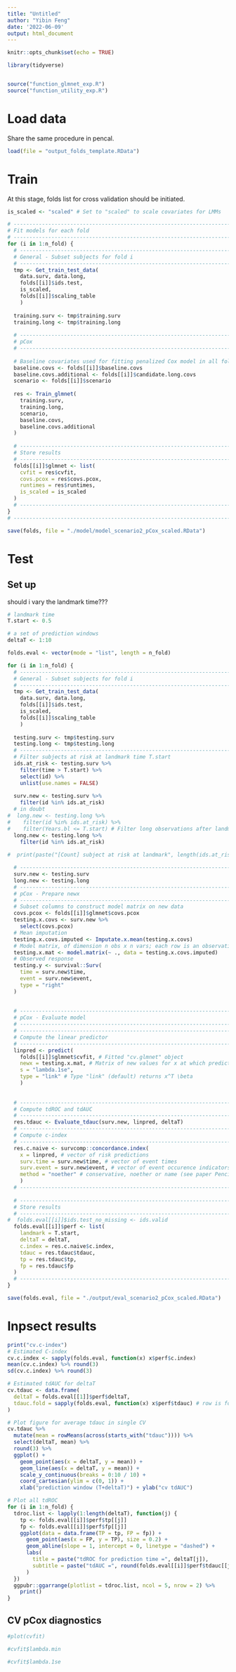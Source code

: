 ```yaml
---
title: "Untitled"
author: "Yibin Feng"
date: '2022-06-09'
output: html_document
---
```


```r
knitr::opts_chunk$set(echo = TRUE)
```



```r
library(tidyverse)


source("function_glmnet_exp.R")
source("function_utility_exp.R")
```


# Load data

Share the same procedure in pencal.

```r
load(file = "output_folds_template.RData")
```


# Train

At this stage, folds list for cross validation should be initiated.

```r
is_scaled <- "scaled" # Set to "scaled" to scale covariates for LMMs

# -----------------------------------------------------------------------------------
# Fit models for each fold
# -----------------------------------------------------------------------------------
for (i in 1:n_fold) {
  # -----------------------------------------------------------------------------------
  # General - Subset subjects for fold i
  # -----------------------------------------------------------------------------------
  tmp <- Get_train_test_data(
    data.surv, data.long, 
    folds[[i]]$ids.test,
    is_scaled, 
    folds[[i]]$scaling_table
    )
  
  training.surv <- tmp$training.surv
  training.long <- tmp$training.long
  
  # -----------------------------------------------------------------------------------
  # pCox
  # -----------------------------------------------------------------------------------
  
  # Baseline covariates used for fitting penalized Cox model in all folds
  baseline.covs <- folds[[i]]$baseline.covs
  baseline.covs.additional <- folds[[i]]$candidate.long.covs
  scenario <- folds[[i]]$scenario
  
  res <- Train_glmnet(
    training.surv,
    training.long,
    scenario,
    baseline.covs,
    baseline.covs.additional
  )
  
  # -----------------------------------------------------------------------------------
  # Store results
  # -----------------------------------------------------------------------------------
  folds[[i]]$glmnet <- list(
    cvfit = res$cvfit,
    covs.pcox = res$covs.pcox,
    runtimes = res$runtimes,
    is_scaled = is_scaled
  )
  # -----------------------------------------------------------------------------------
}
# -----------------------------------------------------------------------------------
```

```r
save(folds, file = "./model/model_scenario2_pCox_scaled.RData")
```


# Test

## Set up

should i vary the landmark time???

```r
# landmark time
T.start <- 0.5

# a set of prediction windows
deltaT <- 1:10
```

```r
folds.eval <- vector(mode = "list", length = n_fold)

for (i in 1:n_fold) {
  # -----------------------------------------------------------------------------------
  # General - Subset subjects for fold i
  # -----------------------------------------------------------------------------------
  tmp <- Get_train_test_data(
    data.surv, data.long, 
    folds[[i]]$ids.test,
    is_scaled, 
    folds[[i]]$scaling_table
    )
  
  testing.surv <- tmp$testing.surv
  testing.long <- tmp$testing.long
  # ----------------------------------------------------------------------------------- 
  # Filter subjects at risk at landmark time T.start
  ids.at_risk <- testing.surv %>% 
    filter(time > T.start) %>%
    select(id) %>%
    unlist(use.names = FALSE)
  
  surv.new <- testing.surv %>%
    filter(id %in% ids.at_risk)
  # in doubt
#  long.new <- testing.long %>%
#    filter(id %in% ids.at_risk) %>%
#    filter(Years.bl <= T.start) # Filter long observations after landmark time
  long.new <- testing.long %>%
    filter(id %in% ids.at_risk)
  
#  print(paste("[Count] subject at risk at landmark", length(ids.at_risk)))

  # ----------------------------------------------------------------------------------- 
  surv.new <- testing.surv
  long.new <- testing.long
  # -----------------------------------------------------------------------------------
  # pCox - Prepare newx
  # -----------------------------------------------------------------------------------
  # Subset columns to construct model matrix on new data
  covs.pcox <- folds[[i]]$glmnet$covs.pcox
  testing.x.covs <- surv.new %>%
    select(covs.pcox)
  # Mean imputation
  testing.x.covs.imputed <- Imputate.x.mean(testing.x.covs)
  # Model matrix, of dimension n obs x n vars; each row is an observation vector
  testing.x.mat <- model.matrix(~ ., data = testing.x.covs.imputed)
  # Observed response
  testing.y <- survival::Surv(
    time = surv.new$time,
    event = surv.new$event,
    type = "right"
  )
  
  
  # -----------------------------------------------------------------------------------  
  # pCox - Evaluate model
  # ----------------------------------------------------------------------------------- 
  # -----------------------------------------------------------------------------------
  # Compute the linear predictor
  # -----------------------------------------------------------------------------------
  linpred <- predict(
    folds[[i]]$glmnet$cvfit, # Fitted "cv.glmnet" object
    newx = testing.x.mat, # Matrix of new values for x at which predictions are to be made. Must be a matrix
    s = "lambda.1se",
    type = "link" # Type "link" (default) returns x^T \beta
    )
  
  
  # -----------------------------------------------------------------------------------
  # Compute tdROC and tdAUC
  # -----------------------------------------------------------------------------------
  res.tdauc <- Evaluate_tdauc(surv.new, linpred, deltaT)
  # -----------------------------------------------------------------------------------
  # Compute c-index
  # -----------------------------------------------------------------------------------
  res.c.naive <- survcomp::concordance.index(
    x = linpred, # vector of risk predictions
    surv.time = surv.new$time, # vector of event times
    surv.event = surv.new$event, # vector of event occurence indicators
    method = "noether" # conservative, noether or name (see paper Pencina et al. for details)
    )
  # -----------------------------------------------------------------------------------
  
  # -----------------------------------------------------------------------------------
  # Store results
  # -----------------------------------------------------------------------------------
#  folds.eval[[i]]$ids.test_no_missing <- ids.valid
  folds.eval[[i]]$perf <- list(
    landmark = T.start,
    deltaT = deltaT,
    c.index = res.c.naive$c.index,
    tdauc = res.tdauc$tdauc,
    tp = res.tdauc$tp,
    fp = res.tdauc$fp
  )
  # -----------------------------------------------------------------------------------
}
```

```r
save(folds.eval, file = "./output/eval_scenario2_pCox_scaled.RData")
```

# Inpsect results

```r
print("cv.c-index")
# Estimated C-index
cv.c.index <- sapply(folds.eval, function(x) x$perf$c.index)
mean(cv.c.index) %>% round(3)
sd(cv.c.index) %>% round(3)
```

```r
# Estimated tdAUC for deltaT
cv.tdauc <- data.frame(
  deltaT = folds.eval[[1]]$perf$deltaT,
  tdauc.fold = sapply(folds.eval, function(x) x$perf$tdauc) # row is fold, column is prediction window
)

# Plot figure for average tdauc in single CV
cv.tdauc %>%
  mutate(mean = rowMeans(across(starts_with("tdauc")))) %>%
  select(deltaT, mean) %>%
  round(3) %>%
  ggplot() + 
    geom_point(aes(x = deltaT, y = mean)) +
    geom_line(aes(x = deltaT, y = mean)) +
    scale_y_continuous(breaks = 0:10 / 10) +
    coord_cartesian(ylim = c(0, 1)) +
    xlab("prediction window (T+deltaT)") + ylab("cv tdAUC")

```


```r
# Plot all tdROC
for (i in 1:n_fold) {
  tdroc.list <- lapply(1:length(deltaT), function(j) {
    tp <- folds.eval[[i]]$perf$tp[[j]]
    fp <- folds.eval[[i]]$perf$fp[[j]]
    ggplot(data = data.frame(TP = tp, FP = fp)) +
      geom_point(aes(x = FP, y = TP), size = 0.2) + 
      geom_abline(slope = 1, intercept = 0, linetype = "dashed") + 
      labs(
        title = paste("tdROC for prediction time =", deltaT[j]),
        subtitle = paste("tdAUC =", round(folds.eval[[i]]$perf$tdauc[[j]], 3))
      )
  })
  ggpubr::ggarrange(plotlist = tdroc.list, ncol = 5, nrow = 2) %>%
    print()
}
```






## CV pCox diagnostics

```r
#plot(cvfit)

#cvfit$lambda.min

#cvfit$lambda.1se

```
